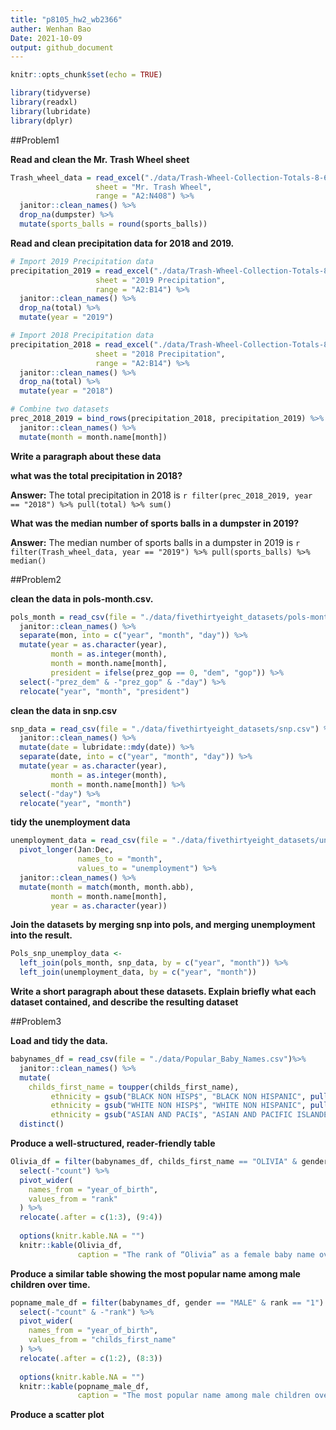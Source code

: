 ```yaml
---
title: "p8105_hw2_wb2366"
auther: Wenhan Bao
Date: 2021-10-09
output: github_document
---
```


```r
knitr::opts_chunk$set(echo = TRUE)
```

```r
library(tidyverse)
library(readxl)
library(lubridate)
library(dplyr)
```

##Problem1

**Read and clean the Mr. Trash Wheel sheet**

```r
Trash_wheel_data = read_excel("./data/Trash-Wheel-Collection-Totals-8-6-19.xlsx", 
                   sheet = "Mr. Trash Wheel",
                   range = "A2:N408") %>% 
  janitor::clean_names() %>% 
  drop_na(dumpster) %>% 
  mutate(sports_balls = round(sports_balls))
```

**Read and clean precipitation data for 2018 and 2019.**

```r
# Import 2019 Precipitation data
precipitation_2019 = read_excel("./data/Trash-Wheel-Collection-Totals-8-6-19.xlsx", 
                   sheet = "2019 Precipitation",
                   range = "A2:B14") %>% 
  janitor::clean_names() %>% 
  drop_na(total) %>% 
  mutate(year = "2019")

# Import 2018 Precipitation data
precipitation_2018 = read_excel("./data/Trash-Wheel-Collection-Totals-8-6-19.xlsx", 
                   sheet = "2018 Precipitation",
                   range = "A2:B14") %>% 
  janitor::clean_names() %>% 
  drop_na(total) %>% 
  mutate(year = "2018")

# Combine two datasets
prec_2018_2019 = bind_rows(precipitation_2018, precipitation_2019) %>%
  janitor::clean_names() %>% 
  mutate(month = month.name[month])
```

**Write a paragraph about these data**

**what was the total precipitation in 2018?**

**Answer:** The total precipitation in 2018 is `r filter(prec_2018_2019, year == "2018") %>% pull(total) %>% sum()`

**What was the median number of sports balls in a dumpster in 2019?**

**Answer:** The median number of sports balls in a dumpster in 2019 is `r filter(Trash_wheel_data, year == "2019") %>% pull(sports_balls) %>% median()`

##Problem2

**clean the data in pols-month.csv.**
```r
pols_month = read_csv(file = "./data/fivethirtyeight_datasets/pols-month.csv")%>%
  janitor::clean_names() %>% 
  separate(mon, into = c("year", "month", "day")) %>% 
  mutate(year = as.character(year),
         month = as.integer(month),
         month = month.name[month],
         president = ifelse(prez_gop == 0, "dem", "gop")) %>% 
  select(-"prez_dem" & -"prez_gop" & -"day") %>% 
  relocate("year", "month", "president")
```

**clean the data in snp.csv**
```r
snp_data = read_csv(file = "./data/fivethirtyeight_datasets/snp.csv") %>% 
  janitor::clean_names() %>% 
  mutate(date = lubridate::mdy(date)) %>% 
  separate(date, into = c("year", "month", "day")) %>% 
  mutate(year = as.character(year),
         month = as.integer(month),
         month = month.name[month]) %>% 
  select(-"day") %>% 
  relocate("year", "month")
```

**tidy the unemployment data**
```r
unemployment_data = read_csv(file = "./data/fivethirtyeight_datasets/unemployment.csv") %>% 
  pivot_longer(Jan:Dec, 
               names_to = "month", 
               values_to = "unemployment") %>% 
  janitor::clean_names() %>% 
  mutate(month = match(month, month.abb),
         month = month.name[month],
         year = as.character(year))
```

**Join the datasets by merging snp into pols, and merging unemployment into the result.**
```r
Pols_snp_unemploy_data <- 
  left_join(pols_month, snp_data, by = c("year", "month")) %>% 
  left_join(unemployment_data, by = c("year", "month"))
```

**Write a short paragraph about these datasets. Explain briefly what each dataset contained, and describe the resulting dataset** 

##Problem3

**Load and tidy the data.**
```r
babynames_df = read_csv(file = "./data/Popular_Baby_Names.csv")%>%
  janitor::clean_names() %>% 
  mutate(
    childs_first_name = toupper(childs_first_name),
         ethnicity = gsub("BLACK NON HISP$", "BLACK NON HISPANIC", pull(.,ethnicity)),
         ethnicity = gsub("WHITE NON HISP$", "WHITE NON HISPANIC", pull(.,ethnicity)),
         ethnicity = gsub("ASIAN AND PACI$", "ASIAN AND PACIFIC ISLANDER", pull(.,ethnicity))) %>% 
  distinct()
```

**Produce a well-structured, reader-friendly table**
```r
Olivia_df = filter(babynames_df, childs_first_name == "OLIVIA" & gender == "FEMALE") %>% 
  select(-"count") %>% 
  pivot_wider(
    names_from = "year_of_birth",
    values_from = "rank"
  ) %>% 
  relocate(.after = c(1:3), (9:4))
  
  options(knitr.kable.NA = "")
  knitr::kable(Olivia_df, 
               caption = "The rank of “Olivia” as a female baby name over time")
```


**Produce a similar table showing the most popular name among male children over time.**
```r
popname_male_df = filter(babynames_df, gender == "MALE" & rank == "1") %>% 
  select(-"count" & -"rank") %>% 
  pivot_wider(
    names_from = "year_of_birth",
    values_from = "childs_first_name"
  ) %>% 
  relocate(.after = c(1:2), (8:3))
  
  options(knitr.kable.NA = "")
  knitr::kable(popname_male_df, 
               caption = "The most popular name among male children over time")
```

**Produce a scatter plot**
```r

```






